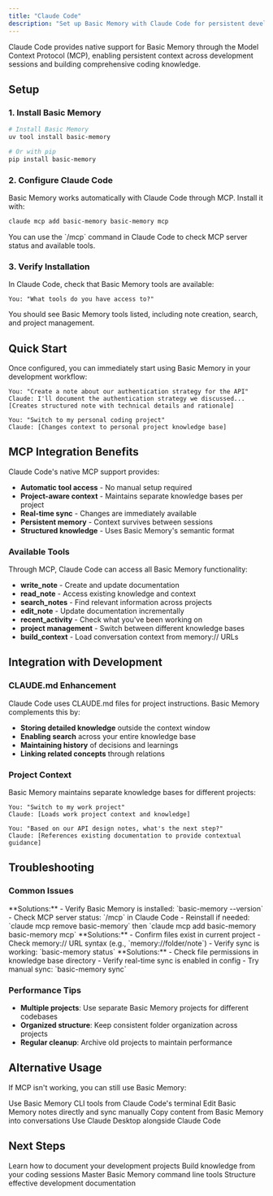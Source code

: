 ```yaml
---
title: "Claude Code"
description: "Set up Basic Memory with Claude Code for persistent development knowledge and enhanced coding sessions"
---
```


Claude Code provides native support for Basic Memory through the Model Context Protocol (MCP), enabling persistent context across development sessions and building comprehensive coding knowledge.

## Setup

### 1. Install Basic Memory

```bash
# Install Basic Memory
uv tool install basic-memory

# Or with pip
pip install basic-memory
```

### 2. Configure Claude Code

Basic Memory works automatically with Claude Code through MCP. Install it with:

```bash
claude mcp add basic-memory basic-memory mcp
```

<Info>
You can use the `/mcp` command in Claude Code to check MCP server status and available tools.
</Info>

### 3. Verify Installation

In Claude Code, check that Basic Memory tools are available:

```
You: "What tools do you have access to?"
```

You should see Basic Memory tools listed, including note creation, search, and project management.

## Quick Start

Once configured, you can immediately start using Basic Memory in your development workflow:

```
You: "Create a note about our authentication strategy for the API"
Claude: I'll document the authentication strategy we discussed...
[Creates structured note with technical details and rationale]

You: "Switch to my personal coding project"
Claude: [Changes context to personal project knowledge base]
```

## MCP Integration Benefits

Claude Code's native MCP support provides:

- **Automatic tool access** - No manual setup required
- **Project-aware context** - Maintains separate knowledge bases per project
- **Real-time sync** - Changes are immediately available
- **Persistent memory** - Context survives between sessions
- **Structured knowledge** - Uses Basic Memory's semantic format

### Available Tools

Through MCP, Claude Code can access all Basic Memory functionality:

- **write_note** - Create and update documentation
- **read_note** - Access existing knowledge and context
- **search_notes** - Find relevant information across projects
- **edit_note** - Update documentation incrementally
- **recent_activity** - Check what you've been working on
- **project management** - Switch between different knowledge bases
- **build_context** - Load conversation context from memory:// URLs

## Integration with Development

### CLAUDE.md Enhancement

Claude Code uses CLAUDE.md files for project instructions. Basic Memory complements this by:

- **Storing detailed knowledge** outside the context window
- **Enabling search** across your entire knowledge base
- **Maintaining history** of decisions and learnings
- **Linking related concepts** through relations

### Project Context

Basic Memory maintains separate knowledge bases for different projects:

```
You: "Switch to my work project"
Claude: [Loads work project context and knowledge]

You: "Based on our API design notes, what's the next step?"
Claude: [References existing documentation to provide contextual guidance]
```

## Troubleshooting

### Common Issues

<Accordion title="Claude Code can't access Basic Memory">
**Solutions:**
- Verify Basic Memory is installed: `basic-memory --version`
- Check MCP server status: `/mcp` in Claude Code
- Reinstall if needed: `claude mcp remove basic-memory` then `claude mcp add basic-memory basic-memory mcp`
</Accordion>

<Accordion title="Context not loading from memory:// URLs">
**Solutions:**
- Confirm files exist in current project
- Check memory:// URL syntax (e.g., `memory://folder/note`)
- Verify sync is working: `basic-memory status`
</Accordion>

<Accordion title="Notes not updating">
**Solutions:**
- Check file permissions in knowledge base directory
- Verify real-time sync is enabled in config
- Try manual sync: `basic-memory sync`
</Accordion>

### Performance Tips

- **Multiple projects**: Use separate Basic Memory projects for different codebases
- **Organized structure**: Keep consistent folder organization across projects
- **Regular cleanup**: Archive old projects to maintain performance

## Alternative Usage

If MCP isn't working, you can still use Basic Memory:

<CardGroup cols={2}>
  <Card title="CLI Integration" icon="terminal">
    Use Basic Memory CLI tools from Claude Code's terminal
  </Card>
  <Card title="File Editing" icon="edit">
    Edit Basic Memory notes directly and sync manually
  </Card>
  <Card title="Manual Context" icon="copy">
    Copy content from Basic Memory into conversations
  </Card>
  <Card title="Parallel Usage" icon="split">
    Use Claude Desktop alongside Claude Code
  </Card>
</CardGroup>

## Next Steps

<CardGroup cols={2}>
  <Card title="Project Documentation" icon="folder" href="/how-to/project-documentation">
    Learn how to document your development projects
  </Card>
  <Card title="Research & Learning" icon="book" href="/how-to/research-learning">
    Build knowledge from your coding sessions
  </Card>
  <Card title="CLI Reference" icon="terminal" href="/guides/cli-reference">
    Master Basic Memory command line tools
  </Card>
  <Card title="Knowledge Format" icon="file-text" href="/guides/knowledge-format">
    Structure effective development documentation
  </Card>
</CardGroup>